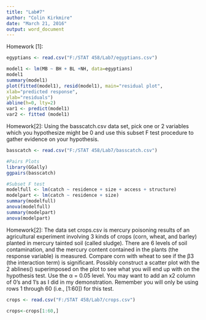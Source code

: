 ```yaml
---
title: "Lab#7"
author: "Colin Kirkmire"
date: "March 21, 2016"
output: word_document
---
```


Homework [1]:
```r
egyptians <- read.csv("F:/STAT 458/Lab7/egyptians.csv")

model1 <- lm(MB ~ BH + BL +NH, data=egyptians)
model1
summary(model1)
plot(fitted(model1), resid(model1), main="residual plot",
xlab="predicted response",
ylab="residuals")
abline(h=0, lty=2)
var1 <- predict(model1)
var2 <- fitted (model1)
```

Homework[2]: Using the basscatch.csv data set, pick one or 2 variables which you hypothesize might be 0 and use this subset F test procedure to gather evidence on
your hypothesis.

```r
basscatch <- read.csv("F:/STAT 458/Lab7/basscatch.csv")

#Pairs Plots
library(GGally)
ggpairs(basscatch)

#Subset F test
modelfull <- lm(catch ~ residence + size + access + structure)
modelpart <- lm(catch ~ residence + size)
summary(modelfull)
anova(modelfull)
summary(modelpart)
anova(modelpart)
```

Homework[2]: The data set crops.csv is mercury poisoning results of an agricultural experiment involving 3 kinds of crops (corn, wheat, and barley) planted in mercury tainted soil (called sludge). There are 6 levels of soil contamination, and the
mercury content contained in the plants (the response variable) is measured. Compare corn with wheat to see if the β3 (the interaction term) is significant.
Possibly construct a scatter plot with the 2 ablines() superimposed on the plot to see what you will end up with on the hypothesis test. Use the α = 0.05 level. You may want to add an x2 column of 0's and 1's as I did in my demonstration. Remember you will only be using rows 1 through 60 (i.e., [1:60]) for this test.

```r
crops <- read.csv("F:/STAT 458/Lab7/crops.csv")

crops<-crops[1:60,]
```



